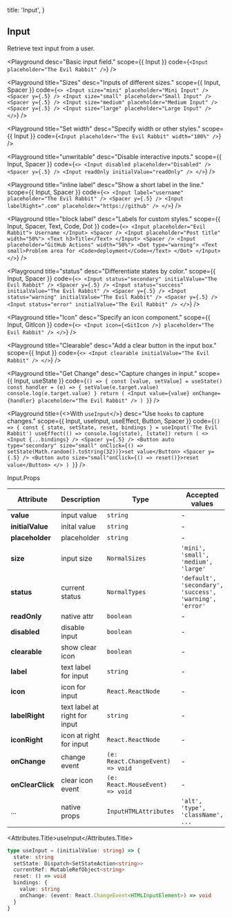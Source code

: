 
  title: 'Input',
}

## Input

Retrieve text input from a user.

<Playground
  desc="Basic input field."
  scope={{ Input }}
  code={`
<Input placeholder="The Evil Rabbit" />
`} />

<Playground
  title="Sizes"
  desc="Inputs of different sizes."
  scope={{ Input, Spacer }}
  code={`
<>
  <Input size="mini" placeholder="Mini Input" /> <Spacer y={.5} />
  <Input size="small" placeholder="Small Input" /> <Spacer y={.5} />
  <Input size="medium" placeholder="Medium Input" /> <Spacer y={.5} />
  <Input size="large" placeholder="Large Input" />
</>
`} />

<Playground
  title="Set width"
  desc="Specify width or other styles."
  scope={{ Input }}
  code={`
<Input placeholder="The Evil Rabbit" width="100%" />
`} />

<Playground
  title="unwritable"
  desc="Disable interactive inputs."
  scope={{ Input, Spacer }}
  code={`
<>
  <Input disabled placeholder="Disabled" />
  <Spacer y={.5} />
  <Input readOnly initialValue="readOnly" />
</>
`} />

<Playground
  title="inline label"
  desc="Show a short label in the line."
  scope={{ Input, Spacer }}
  code={`
<>
  <Input label="username" placeholder="The Evil Rabbit" />
  <Spacer y={.5} />
  <Input labelRight=".com" placeholder="https://github" />
</>
`} />

<Playground
  title="block label"
  desc="Labels for custom styles."
  scope={{ Input, Spacer, Text, Code, Dot }}
  code={`
<>
  <Input placeholder="Evil Rabbit">
    Username
  </Input>
  <Spacer />
  <Input placeholder="Post title" width="50%">
    <Text h3>Title</Text>
  </Input>
  <Spacer />
  <Input placeholder="GitHub Actions" width="50%">
    <Dot type="warning">
      <Text small>Problem area for <Code>deployment</Code></Text>
    </Dot>
  </Input>
</>
`} />

<Playground
  title="status"
  desc="Differentiate states by color."
  scope={{ Input, Spacer }}
  code={`
<>
  <Input status="secondary" initialValue="The Evil Rabbit" />
  <Spacer y={.5} />
  <Input status="success" initialValue="The Evil Rabbit" />
  <Spacer y={.5} />
  <Input status="warning" initialValue="The Evil Rabbit" />
  <Spacer y={.5} />
  <Input status="error" initialValue="The Evil Rabbit" />
</>
`} />

<Playground
  title="Icon"
  desc="Specify an icon component."
  scope={{ Input, GitIcon }}
  code={`
<>
  <Input icon={<GitIcon />} placeholder="The Evil Rabbit" />
</>
`} />

<Playground
  title="Clearable"
  desc="Add a clear button in the input box."
  scope={{ Input }}
  code={`
<>
  <Input clearable initialValue="The Evil Rabbit" />
</>
`} />

<Playground
  title="Get Change"
  desc="Capture changes in input."
  scope={{ Input, useState }}
  code={`
() => {
  const [value, setValue] = useState()
  const handler = (e) => {
    setValue(e.target.value)
    console.log(e.target.value)
  }
  return (
    <Input value={value} onChange={handler} placeholder="The Evil Rabbit" />
  )
}
`} />

<Playground
  title={<>With <Code>useInput</Code></>}
  desc="Use `hooks` to capture changes."
  scope={{ Input, useInput, useEffect, Button, Spacer }}
  code={`
() => {
  const { state, setState, reset, bindings } = useInput('The Evil Rabbit')
  useEffect(() => console.log(state), [state])
  return (
    <>
      <Input {...bindings} />
      <Spacer y={.5} />
      <Button auto type="secondary" size="small"
        onClick={() => setState(Math.random().toString(32))}>set value</Button>
      <Spacer y={.5} />
      <Button auto size="small"onClick={() => reset()}>reset value</Button>
    </>
  )
}
`} />


<Attributes edit="/pages/docs/components/input.mdx">
<Attributes.Title>Input.Props</Attributes.Title>

| Attribute | Description | Type | Accepted values | Default
| ---------- | ---------- | ---- |  -------------- | ------ |
| **value** | input value | `string` | - | - |
| **initialValue** | inital value | `string` | - | - |
| **placeholder** | placeholder | `string` | - | - |
| **size** | input size | `NormalSizes` | `'mini', 'small', 'medium', 'large'` | `medium` |
| **status** | current status | `NormalTypes` | `'default', 'secondary', 'success', 'warning', 'error'` | `default` |
| **readOnly** | native attr | `boolean` | - | `false` |
| **disabled** | disable input | `boolean` | - | `false` |
| **clearable** | show clear icon | `boolean` | - | `false` |
| **label** | text label for input | `string` | - | - |
| **icon** | icon for input | `React.ReactNode` | - | - |
| **labelRight** | text label at right for input | `string` | - | - |
| **iconRight** | icon at right for input | `React.ReactNode` | - | - |
| **onChange** | change event | `(e: React.ChangeEvent) => void` | - | - |
| **onClearClick** | clear icon event | `(e: React.MouseEvent) => void` | - | - |
| ... | native props | `InputHTMLAttributes` | `'alt', 'type', 'className', ...` | - |

<Attributes.Title>useInput</Attributes.Title>

```ts
type useInput = (initialValue: string) => {
  state: string
  setState: Dispatch<SetStateAction<string>>
  currentRef: MutableRefObject<string>
  reset: () => void
  bindings: {
    value: string
    onChange: (event: React.ChangeEvent<HTMLInputElement>) => void
  }
}
```

</Attributes>

